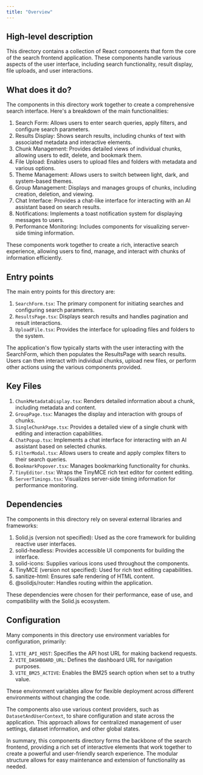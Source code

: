 ```yaml
---
title: "Overview"
---
```


## High-level description
This directory contains a collection of React components that form the core of the search frontend application. These components handle various aspects of the user interface, including search functionality, result display, file uploads, and user interactions.

## What does it do?
The components in this directory work together to create a comprehensive search interface. Here's a breakdown of the main functionalities:

1. Search Form: Allows users to enter search queries, apply filters, and configure search parameters.
2. Results Display: Shows search results, including chunks of text with associated metadata and interactive elements.
3. Chunk Management: Provides detailed views of individual chunks, allowing users to edit, delete, and bookmark them.
4. File Upload: Enables users to upload files and folders with metadata and various options.
5. Theme Management: Allows users to switch between light, dark, and system-based themes.
6. Group Management: Displays and manages groups of chunks, including creation, deletion, and viewing.
7. Chat Interface: Provides a chat-like interface for interacting with an AI assistant based on search results.
8. Notifications: Implements a toast notification system for displaying messages to users.
9. Performance Monitoring: Includes components for visualizing server-side timing information.

These components work together to create a rich, interactive search experience, allowing users to find, manage, and interact with chunks of information efficiently.

## Entry points
The main entry points for this directory are:

1. `SearchForm.tsx`: The primary component for initiating searches and configuring search parameters.
2. `ResultsPage.tsx`: Displays search results and handles pagination and result interactions.
3. `UploadFile.tsx`: Provides the interface for uploading files and folders to the system.

The application's flow typically starts with the user interacting with the SearchForm, which then populates the ResultsPage with search results. Users can then interact with individual chunks, upload new files, or perform other actions using the various components provided.

## Key Files
1. `ChunkMetadataDisplay.tsx`: Renders detailed information about a chunk, including metadata and content.
2. `GroupPage.tsx`: Manages the display and interaction with groups of chunks.
3. `SingleChunkPage.tsx`: Provides a detailed view of a single chunk with editing and interaction capabilities.
4. `ChatPopup.tsx`: Implements a chat interface for interacting with an AI assistant based on selected chunks.
5. `FilterModal.tsx`: Allows users to create and apply complex filters to their search queries.
6. `BookmarkPopover.tsx`: Manages bookmarking functionality for chunks.
7. `TinyEditor.tsx`: Wraps the TinyMCE rich text editor for content editing.
8. `ServerTimings.tsx`: Visualizes server-side timing information for performance monitoring.

## Dependencies
The components in this directory rely on several external libraries and frameworks:

1. Solid.js (version not specified): Used as the core framework for building reactive user interfaces.
2. solid-headless: Provides accessible UI components for building the interface.
3. solid-icons: Supplies various icons used throughout the components.
4. TinyMCE (version not specified): Used for rich text editing capabilities.
5. sanitize-html: Ensures safe rendering of HTML content.
6. @solidjs/router: Handles routing within the application.

These dependencies were chosen for their performance, ease of use, and compatibility with the Solid.js ecosystem.

## Configuration
Many components in this directory use environment variables for configuration, primarily:

1. `VITE_API_HOST`: Specifies the API host URL for making backend requests.
2. `VITE_DASHBOARD_URL`: Defines the dashboard URL for navigation purposes.
3. `VITE_BM25_ACTIVE`: Enables the BM25 search option when set to a truthy value.

These environment variables allow for flexible deployment across different environments without changing the code.

The components also use various context providers, such as `DatasetAndUserContext`, to share configuration and state across the application. This approach allows for centralized management of user settings, dataset information, and other global states.

In summary, this components directory forms the backbone of the search frontend, providing a rich set of interactive elements that work together to create a powerful and user-friendly search experience. The modular structure allows for easy maintenance and extension of functionality as needed.